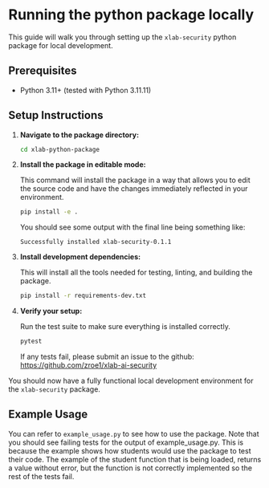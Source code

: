 # Running the python package locally

This guide will walk you through setting up the `xlab-security` python package for local development.

## Prerequisites

- Python 3.11+ (tested with Python 3.11.11)

## Setup Instructions

1.  **Navigate to the package directory:**

    ```bash
    cd xlab-python-package
    ```

2.  **Install the package in editable mode:**

    This command will install the package in a way that allows you to edit the source code and have the changes immediately reflected in your environment.

    ```bash
    pip install -e .
    ```

    You should see some output with the final line being something like:

    ```
    Successfully installed xlab-security-0.1.1
    ```

3.  **Install development dependencies:**

    This will install all the tools needed for testing, linting, and building the package.

    ```bash
    pip install -r requirements-dev.txt
    ```

4.  **Verify your setup:**

    Run the test suite to make sure everything is installed correctly.

    ```bash
    pytest
    ```

    If any tests fail, please submit an issue to the github: https://github.com/zroe1/xlab-ai-security

You should now have a fully functional local development environment for the `xlab-security` package.

## Example Usage

You can refer to `example_usage.py` to see how to use the package. Note that you should see failing tests for the output of example_usage.py.
This is because the example shows how students would use the package to test their code. The example of the student
function that is being loaded, returns a value without error, but the function is not correctly implemented so the rest of the
tests fail.
